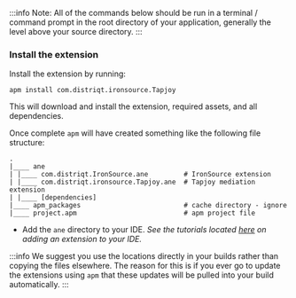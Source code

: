 


:::info 
Note: All of the commands below should be run in a terminal / command prompt in the root directory of your application, generally the level above your source directory.
:::


<SetupAPM />


### Install the extension 

Install the extension by running: 

```
apm install com.distriqt.ironsource.Tapjoy
```

This will download and install the extension, required assets, and all dependencies.

Once complete `apm` will have created something like the following file structure: 

```
.
|____ ane
| |____ com.distriqt.IronSource.ane			# IronSource extension
| |____ com.distriqt.ironsource.Tapjoy.ane	# Tapjoy mediation extension
| |____ [dependencies]
|____ apm_packages							# cache directory - ignore
|____ project.apm							# apm project file
```

- Add the `ane` directory to your IDE. *See the tutorials located [here](/docs/tutorials/getting-started) on adding an extension to your IDE.*

:::info
We suggest you use the locations directly in your builds rather than copying the files elsewhere. The reason for this is if you ever go to update the extensions using `apm` that these updates will be pulled into your build automatically.
:::


